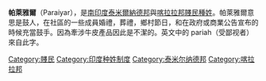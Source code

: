 '''帕萊雅爾'''（Paraiyar），是[[南印度|南印度]][[泰米爾納德邦|泰米爾納德邦]]與[[喀拉拉邦|喀拉拉邦]][[賤民|賤民]][[种姓制度|種姓]]。帕萊雅爾意思是鼓人，在社區的一些成員婚禮，葬禮，鄉村節日，和在政府或商業公告宣布的時候充當鼓手。因為牽涉牛皮產品因此是不潔的。英文中的 pariah（受鄙视者）來自此字。

{{India-stub}}
[[Category:賤民|Category:賤民]]
[[Category:印度种姓制度|Category:印度种姓制度]]
[[Category:泰米尔纳德邦|Category:泰米尔纳德邦]]
[[Category:喀拉拉邦|Category:喀拉拉邦]]